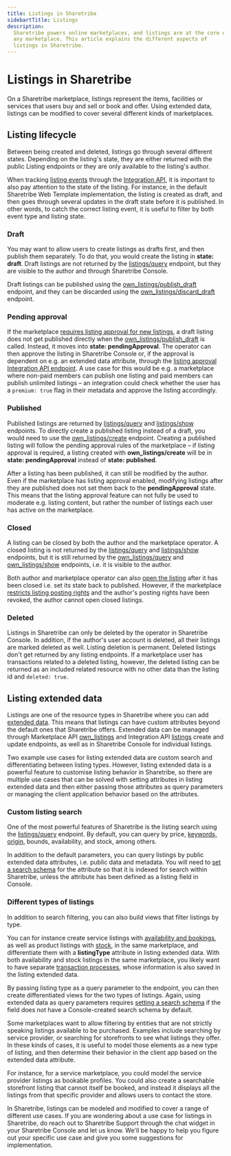 ```yaml
---
title: Listings in Sharetribe
sidebartTitle: Listings
description:
  Sharetribe powers online marketplaces, and listings are at the core of
  any marketplace. This article explains the different aspects of
  listings in Sharetribe.
---
```


# Listings in Sharetribe

On a Sharetribe marketplace, listings represent the items, facilities or
services that users buy and sell or book and offer. Using extended data,
listings can be modified to cover several different kinds of
marketplaces.

## Listing lifecycle

Between being created and deleted, listings go through several different
states. Depending on the listing's state, they are either returned with
the public Listing endpoints or they are only available to the listing's
author.

When tracking
[listing events](/references/events/#supported-event-types) through the
[Integration API](https://www.sharetribe.com/api-reference/integration.html),
it is important to also pay attention to the state of the listing. For
instance, in the default Sharetribe Web Template implementation, the
listing is created as draft, and then goes through several updates in
the draft state before it is published. In other words, to catch the
correct listing event, it is useful to filter by both event type and
listing state.

### Draft

You may want to allow users to create listings as drafts first, and then
publish them separately. To do that, you would create the listing in
**state: draft**. Draft listings are not returned by the
[listings/query](https://www.sharetribe.com/api-reference/marketplace.html#query-listings)
endpoint, but they are visible to the author and through Sharetribe
Console.

Draft listings can be published using the
[own_listings/publish_draft](https://www.sharetribe.com/api-reference/marketplace.html#publish-draft-listing)
endpoint, and they can be discarded using the
[own_listings/discard_draft](https://www.sharetribe.com/api-reference/marketplace.html#discard-draft-listing)
endpoint.

### Pending approval

If the marketplace
[requires listing approval for new listings](/concepts/listings/requiring-approval/),
a draft listing does not get published directly when the
[own_listings/publish_draft](https://www.sharetribe.com/api-reference/marketplace.html#publish-draft-listing)
is called. Instead, it moves into **state: pendingApproval**. The
operator can then approve the listing in Sharetribe Console or, if the
approval is dependent on e.g. an extended data attribute, through the
[listing approval Integration API endpoint](https://www.sharetribe.com/api-reference/integration.html#approve-listing).
A use case for this would be e.g. a marketplace where non-paid members
can publish one listing and paid members can publish unlimited listings
– an integration could check whether the user has a `premium: true` flag
in their metadata and approve the listing accordingly.

### Published

Published listings are returned by
[listings/query](https://www.sharetribe.com/api-reference/marketplace.html#query-listings)
and
[listings/show](https://www.sharetribe.com/api-reference/marketplace.html#show-listing)
endpoints. To directly create a published listing instead of a draft,
you would need to use the
[own_listings/create](https://www.sharetribe.com/api-reference/marketplace.html#create-listing)
endpoint. Creating a published listing will follow the pending approval
rules of the marketplace – if listing approval is required, a listing
created with **own_listings/create** will be in **state:
pendingApproval** instead of **state: published**.

After a listing has been published, it can still be modified by the
author. Even if the marketplace has listing approval enabled, modifying
listings after they are published does not set them back to the
**pendingApproval** state. This means that the listing approval feature
can not fully be used to moderate e.g. listing content, but rather the
number of listings each user has active on the marketplace.

### Closed

A listing can be closed by both the author and the marketplace operator.
A closed listing is not returned by the
[listings/query](https://www.sharetribe.com/api-reference/marketplace.html#query-listings)
and
[listings/show](https://www.sharetribe.com/api-reference/marketplace.html#show-listing)
endpoints, but it is still returned by the
[own_listings/query](https://www.sharetribe.com/api-reference/marketplace.html#query-own-listings)
and
[own_listings/show](https://www.sharetribe.com/api-reference/marketplace.html#show-own-listing)
endpoints, i.e. it is visible to the author.

Both author and marketplace operator can also
[open the listing](https://www.sharetribe.com/api-reference/marketplace.html#open-listing)
after it has been closed i.e. set its state back to published. However,
if the marketplace
[restricts listing posting rights](https://www.sharetribe.com/help/en/articles/9503118-restrict-listing-posting-rights)
and the author's posting rights have been revoked, the author cannot
open closed listings.

### Deleted

Listings in Sharetribe can only be deleted by the operator in Sharetribe
Console. In addition, if the author's user account is deleted, all their
listings are marked deleted as well. Listing deletion is permanent.
Deleted listings don't get returned by any listing endpoints. If a
marketplace user has transactions related to a deleted listing, however,
the deleted listing can be returned as an included related resource with
no other data than the listing id and `deleted: true`.

## Listing extended data

Listings are one of the resource types in Sharetribe where you can add
[extended data](/references/extended-data/). This means that listings
can have custom attributes beyond the default ones that Sharetribe
offers. Extended data can be managed through Marketplace API
[own_listings](https://www.sharetribe.com/api-reference/marketplace.html#own-listings)
and Integration API
[listings](https://www.sharetribe.com/api-reference/integration.html#listings)
create and update endpoints, as well as in Sharetribe Console for
individual listings.

Two example use cases for listing extended data are custom search and
differentiating between listing types. However, listing extended data is
a powerful feature to customise listing behavior in Sharetribe, so there
are multiple use cases that can be solved with setting attributes in
listing extended data and then either passing those attributes as query
parameters or managing the client application behavior based on the
attributes.

### Custom listing search

One of the most powerful features of Sharetribe is the listing search
using the
[listings/query](https://www.sharetribe.com/api-reference/marketplace.html#query-listings)
endpoint. By default, you can query by price,
[keywords, origin,](/concepts/listings/how-the-listing-search-works/) bounds,
availability, and stock, among others.

In addition to the default parameters, you can query listings by public
extended data attributes, i.e. public data and metadata. You will need
to
[set a search schema](/how-to/search/manage-search-schemas-with-sharetribe-cli/)
for the attribute so that it is indexed for search within Sharetribe,
unless the attribute has been defined as a listing field in Console.

### Different types of listings

In addition to search filtering, you can also build views that filter
listings by type.

You can for instance create service listings with
[availability and bookings](/references/availability/), as well as
product listings with [stock](/references/stock/), in the same
marketplace, and differentiate them with a **listingType** attribute in
listing extended data. With both availability and stock listings in the
same marketplace, you likely want to have separate
[transaction processes](/concepts/transactions/transaction-process/), whose
information is also saved in the listing extended data.

By passing listing type as a query parameter to the endpoint, you can
then create differentiated views for the two types of listings. Again,
using extended data as query parameters requires
[setting a search schema](/how-to/search/manage-search-schemas-with-sharetribe-cli/)
if the field does not have a Console-created search schema by default.

Some marketplaces want to allow filtering by entities that are not
strictly speaking listings available to be purchased. Examples include
searching by service provider, or searching for storefronts to see what
listings they offer. In these kinds of cases, it is useful to model
those elements as a new type of listing, and then determine their
behavior in the client app based on the extended data attribute.

For instance, for a service marketplace, you could model the service
provider listings as bookable profiles. You could also create a
searchable storefront listing that cannot itself be booked, and instead
it displays all the listings from that specific provider and allows
users to contact the store.

In Sharetribe, listings can be modeled and modified to cover a range of
different use cases. If you are wondering about a use case for listings
in Sharetribe, do reach out to Sharetribe Support through the chat
widget in your Sharetribe Console and let us know. We'll be happy to
help you figure out your specific use case and give you some suggestions
for implementation.
